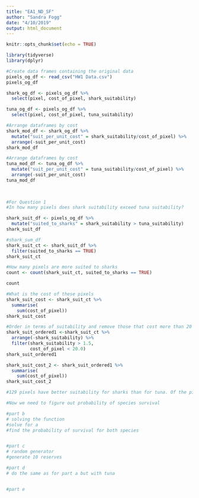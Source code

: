 ```yaml
---
title: "EA1_ND_SF"
author: "Sandra Fogg"
date: "4/10/2019"
output: html_document
---
```


```r
knitr::opts_chunk$set(echo = TRUE)
```

```r
library(tidyverse)
library(dplyr)
```

```r
#Create data frames containing the original data
pixels_og_df <- read_csv("HW1 Data.csv")
pixels_og_df

shark_og_df <- pixels_og_df %>% 
  select(pixel, cost_of_pixel, shark_suitability)

tuna_og_df <- pixels_og_df %>% 
  select(pixel, cost_of_pixel, tuna_suitability)
```
```r
#Arrange dataframes by cost
shark_mod_df <- shark_og_df %>% 
  mutate("suit_per_unit_cost" = shark_suitability/cost_of_pixel) %>% 
  arrange(-suit_per_unit_cost)
shark_mod_df

#Arrange dataframes by cost
tuna_mod_df <- tuna_og_df %>% 
  mutate("suit_per_unit_cost" = tuna_suitability/cost_of_pixel) %>% 
  arrange(-suit_per_unit_cost)
tuna_mod_df
  
  
```
```r
#For Question 1
#In how many pixels does shark suitability exceed tuna suitability?

shark_suit_df <- pixels_og_df %>% 
  mutate("suited_to_sharks" = shark_suitability > tuna_suitability)
shark_suit_df

#shark_sum_df 
shark_suit_ct <- shark_suit_df %>% 
  filter(suited_to_sharks == TRUE)
shark_suit_ct

#How many pixels are more suited to sharks
count <- count(shark_suit_ct, suited_to_sharks == TRUE)

count

#What is the cost of these pixels
shark_suit_cost <- shark_suit_ct %>% 
  summarise(
    sum(cost_of_pixel))
shark_suit_cost

#Order in terms of suitability and remove those that cost more than 20 million per pixel and those whose suitability is less than 1.5
shark_suit_ordered1 <-shark_suit_ct %>% 
  arrange(-shark_suitability) %>% 
  filter(shark_suitability > 1.5,
         cost_of_pixel < 20.0)
shark_suit_ordered1

shark_suit_cost_2 <- shark_suit_ordered1 %>% 
  summarise(
    sum(cost_of_pixel))
shark_suit_cost_2

#129 pixels have better suitability for sharks than for tuna. Of the pixels best suited for sharks, we would conserve the highest suitability pixels that fit within the budget whose cost is less than 20 million per pixel and suitability is greater than 1.5.  The total cost is 175.7348 million. 

#Now we need to figure out probability of species survival

```
```r
#part b
# solving the function
#solve for a
#find the probability of survival for both species


#part c
# random generator
#generate 10 reserves

#part d
# do the same as for part a but with tuna


#part e
```

